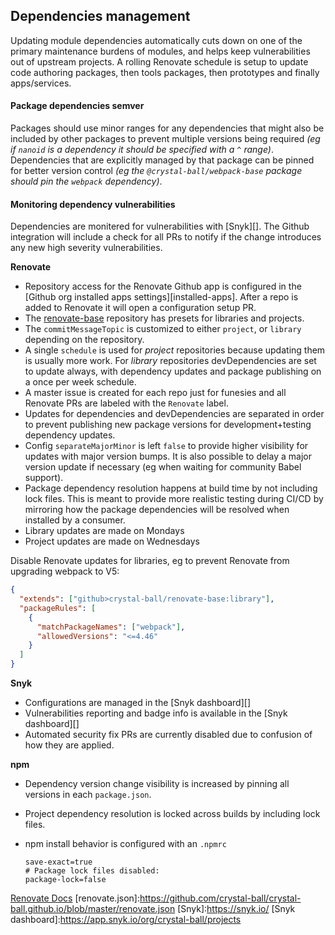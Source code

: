 ## Dependencies management

Updating module dependencies automatically cuts down on one of the primary maintenance
burdens of modules, and helps keep vulnerabilities out of upstream projects. A rolling
Renovate schedule is setup to update code authoring packages, then tools packages, then
prototypes and finally apps/services.

#### Package dependencies semver

Packages should use minor ranges for any dependencies that might also be included by other
packages to prevent multiple versions being required _(eg if `nanoid` is a dependency it
should be specified with a `^` range)_. Dependencies that are explicitly managed by that
package can be pinned for better version control _(eg the `@crystal-ball/webpack-base`
package should pin the `webpack` dependency)_.

#### Monitoring dependency vulnerabilities

Dependencies are monitered for vulnerabilities with [Snyk][]. The Github integration will
include a check for all PRs to notify if the change introduces any new high severity
vulnerabilities.

**Renovate**

- Repository access for the Renovate Github app is configured in the [Github org installed
  apps settings][installed-apps]. After a repo is added to Renovate it will open a
  configuration setup PR.
- The [renovate-base][] repository has presets for libraries and projects.
- The `commitMessageTopic` is customized to either `project`, or `library` depending on
  the repository.
- A single `schedule` is used for _project_ repositories because updating them is usually
  more work. For _library_ repositories devDependencies are set to update always, with
  dependency updates and package publishing on a once per week schedule.
- A master issue is created for each repo just for funesies and all Renovate PRs are
  labeled with the `Renovate` label.
- Updates for dependencies and devDependencies are separated in order to prevent
  publishing new package versions for development+testing dependency updates.
- Config `separateMajorMinor` is left `false` to provide higher visibility for updates
  with major version bumps. It is also possible to delay a major version update if
  necessary (eg when waiting for community Babel support).
- Package dependency resolution happens at build time by not including lock files. This is
  meant to provide more realistic testing during CI/CD by mirroring how the package
  dependencies will be resolved when installed by a consumer.
- Library updates are made on Mondays
- Project updates are made on Wednesdays

Disable Renovate updates for libraries, eg to prevent Renovate from upgrading webpack to
V5:

```json
{
  "extends": ["github>crystal-ball/renovate-base:library"],
  "packageRules": [
    {
      "matchPackageNames": ["webpack"],
      "allowedVersions": "<=4.46"
    }
  ]
}
```

[renovate-base]: https://github.com/crystal-ball/renovate-base

**Snyk**

- Configurations are managed in the [Snyk dashboard][]
- Vulnerabilities reporting and badge info is available in the [Snyk dashboard][]
- Automated security fix PRs are currently disabled due to confusion of how they are
  applied.

**npm**

- Dependency version change visibility is increased by pinning all versions in each
  `package.json`.
- Project dependency resolution is locked across builds by including lock files.
- npm install behavior is configured with an `.npmrc`

  ```
  save-exact=true
  # Package lock files disabled:
  package-lock=false
  ```

<!-- prettier-ignore-start -->
[Renovate]:https://docs.renovatebot.com/
[Renovate Docs](https://docs.renovatebot.com/)
[renovate.json]:https://github.com/crystal-ball/crystal-ball.github.io/blob/master/renovate.json
[Snyk]:https://snyk.io/
[Snyk dashboard]:https://app.snyk.io/org/crystal-ball/projects
<!-- prettier-ignore-end -->

